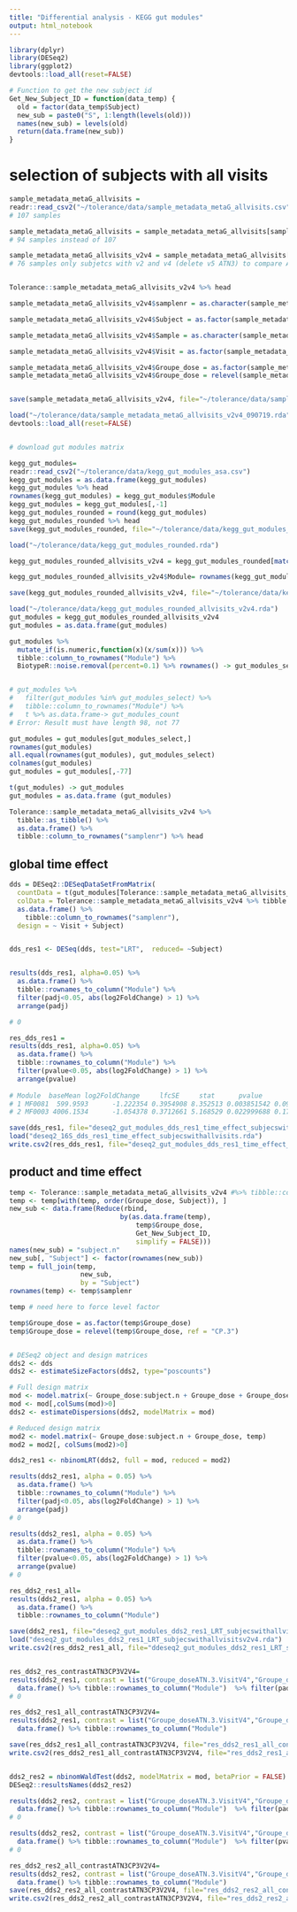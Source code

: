 ```yaml
---
title: "Differential analysis - KEGG gut modules"
output: html_notebook
---
```


```r
library(dplyr)
library(DESeq2)
library(ggplot2)
devtools::load_all(reset=FALSE)

```

```r
# Function to get the new subject id
Get_New_Subject_ID = function(data_temp) {
  old = factor(data_temp$Subject)
  new_sub = paste0("S", 1:length(levels(old)))
  names(new_sub) = levels(old)
  return(data.frame(new_sub))
}

```


# selection of subjects with all visits
```r

sample_metadata_metaG_allvisits = 
readr::read_csv2("~/tolerance/data/sample_metadata_metaG_allvisits.csv")
# 107 samples

sample_metadata_metaG_allvisits = sample_metadata_metaG_allvisits[sample_metadata_metaG_allvisits$visits_v2v4=="1",]
# 94 samples instead of 107

sample_metadata_metaG_allvisits_v2v4 = sample_metadata_metaG_allvisits[sample_metadata_metaG_allvisits$Visit=="V2" | sample_metadata_metaG_allvisits$Visit=="V4",]
# 76 samples only subjetcs with v2 and v4 (delete v5 ATN3) to compare ATN3/CP3 V4 normalisé par V2


Tolerance::sample_metadata_metaG_allvisits_v2v4 %>% head

sample_metadata_metaG_allvisits_v2v4$samplenr = as.character(sample_metadata_metaG_allvisits_v2v4$samplenr)

sample_metadata_metaG_allvisits_v2v4$Subject = as.factor(sample_metadata_metaG_allvisits_v2v4$Subject) # je mets subject en factor sinon il me met un warning avec la fonction DESeqDataSetFromMatrix

sample_metadata_metaG_allvisits_v2v4$Sample = as.character(sample_metadata_metaG_allvisits_v2v4$Sample)

sample_metadata_metaG_allvisits_v2v4$Visit = as.factor(sample_metadata_metaG_allvisits_v2v4$Visit)

sample_metadata_metaG_allvisits_v2v4$Groupe_dose = as.factor(sample_metadata_metaG_allvisits_v2v4$Groupe_dose)
sample_metadata_metaG_allvisits_v2v4$Groupe_dose = relevel(sample_metadata_metaG_allvisits_v2v4$Groupe_dose, ref = "CP.3") 


save(sample_metadata_metaG_allvisits_v2v4, file="~/tolerance/data/sample_metadata_metaG_allvisits_v2v4_090719.rda")

load("~/tolerance/data/sample_metadata_metaG_allvisits_v2v4_090719.rda")
devtools::load_all(reset=FALSE)


# download gut modules matrix

kegg_gut_modules=
readr::read_csv2("~/tolerance/data/kegg_gut_modules_asa.csv")
kegg_gut_modules = as.data.frame(kegg_gut_modules)
kegg_gut_modules %>% head
rownames(kegg_gut_modules) = kegg_gut_modules$Module
kegg_gut_modules = kegg_gut_modules[,-1]
kegg_gut_modules_rounded = round(kegg_gut_modules)
kegg_gut_modules_rounded %>% head
save(kegg_gut_modules_rounded, file="~/tolerance/data/kegg_gut_modules_rounded.rda")

load("~/tolerance/data/kegg_gut_modules_rounded.rda")

kegg_gut_modules_rounded_allvisits_v2v4 = kegg_gut_modules_rounded[match(sample_metadata_metaG_allvisits_v2v4$samplenr, colnames(kegg_gut_modules_rounded))]

kegg_gut_modules_rounded_allvisits_v2v4$Module= rownames(kegg_gut_modules_rounded_allvisits_v2v4)

save(kegg_gut_modules_rounded_allvisits_v2v4, file="~/tolerance/data/kegg_gut_modules_rounded_allvisits_v2v4.rda")

load("~/tolerance/data/kegg_gut_modules_rounded_allvisits_v2v4.rda")
gut_modules = kegg_gut_modules_rounded_allvisits_v2v4
gut_modules = as.data.frame(gut_modules)

gut_modules %>%
  mutate_if(is.numeric,function(x)(x/sum(x))) %>%
  tibble::column_to_rownames("Module") %>%
  BiotypeR::noise.removal(percent=0.1) %>% rownames() -> gut_modules_select


# gut_modules %>%
#   filter(gut_modules %in% gut_modules_select) %>%
#   tibble::column_to_rownames("Module") %>%
#   t %>% as.data.frame-> gut_modules_count
# Error: Result must have length 98, not 77

gut_modules = gut_modules[gut_modules_select,]
rownames(gut_modules)
all.equal(rownames(gut_modules), gut_modules_select)
colnames(gut_modules)
gut_modules = gut_modules[,-77]

t(gut_modules) -> gut_modules
gut_modules = as.data.frame (gut_modules)

Tolerance::sample_metadata_metaG_allvisits_v2v4 %>%
  tibble::as_tibble() %>%
  as.data.frame() %>%
  tibble::column_to_rownames("samplenr") %>% head

```

## global time effect

```r

dds = DESeq2::DESeqDataSetFromMatrix(
  countData = t(gut_modules[Tolerance::sample_metadata_metaG_allvisits_v2v4$samplenr,]), 
  colData = Tolerance::sample_metadata_metaG_allvisits_v2v4 %>% tibble::as_tibble() %>%
  as.data.frame() %>%
    tibble::column_to_rownames("samplenr"), 
  design = ~ Visit + Subject)


dds_res1 <- DESeq(dds, test="LRT",  reduced= ~Subject)


results(dds_res1, alpha=0.05) %>% 
  as.data.frame() %>%
  tibble::rownames_to_column("Module") %>%
  filter(padj<0.05, abs(log2FoldChange) > 1) %>%
  arrange(padj)

# 0

res_dds_res1 =
results(dds_res1, alpha=0.05) %>% 
  as.data.frame() %>%
  tibble::rownames_to_column("Module") %>%
  filter(pvalue<0.05, abs(log2FoldChange) > 1) %>%
  arrange(pvalue)
 
# Module  baseMean log2FoldChange     lfcSE     stat      pvalue       padj
# 1 MF0081  599.9593      -1.222354 0.3954908 8.352513 0.003851542 0.09079198 methanol conversion
# 2 MF0003 4006.1534      -1.054378 0.3712661 5.168529 0.022999688 0.17161306 pectin degradation

save(dds_res1, file="deseq2_gut_modules_dds_res1_time_effect_subjecswithallvisitsv2v4.rda")
load("deseq2_16S_dds_res1_time_effect_subjecswithallvisits.rda")
write.csv2(res_dds_res1, file="deseq2_gut_modules_dds_res1_time_effect_subjecswithallvisitsv2v4_pvalue0.05.csv")

```

## product and time effect
```r

temp <- Tolerance::sample_metadata_metaG_allvisits_v2v4 #%>% tibble::column_to_rownames("samplenr")
temp <- temp[with(temp, order(Groupe_dose, Subject)), ]
new_sub <- data.frame(Reduce(rbind, 
                            by(as.data.frame(temp), 
                                temp$Groupe_dose, 
                                Get_New_Subject_ID, 
                                simplify = FALSE)))
names(new_sub) = "subject.n"
new_sub[, "Subject"] <- factor(rownames(new_sub))
temp = full_join(temp, 
                  new_sub, 
                  by = "Subject")
rownames(temp) <- temp$samplenr

temp # need here to force level factor

temp$Groupe_dose = as.factor(temp$Groupe_dose)
temp$Groupe_dose = relevel(temp$Groupe_dose, ref = "CP.3") 


# DESeq2 object and design matrices
dds2 <- dds
dds2 <- estimateSizeFactors(dds2, type="poscounts")

# Full design matrix
mod <- model.matrix(~ Groupe_dose:subject.n + Groupe_dose + Groupe_dose:Visit, temp)
mod <- mod[,colSums(mod)>0]
dds2 <- estimateDispersions(dds2, modelMatrix = mod)

# Reduced design matrix
mod2 <- model.matrix(~ Groupe_dose:subject.n + Groupe_dose, temp)
mod2 = mod2[, colSums(mod2)>0]

dds2_res1 <- nbinomLRT(dds2, full = mod, reduced = mod2)

results(dds2_res1, alpha = 0.05) %>% 
  as.data.frame() %>%
  tibble::rownames_to_column("Module") %>%
  filter(padj<0.05, abs(log2FoldChange) > 1) %>%
  arrange(padj)
# 0

results(dds2_res1, alpha = 0.05) %>% 
  as.data.frame() %>%
  tibble::rownames_to_column("Module") %>%
  filter(pvalue<0.05, abs(log2FoldChange) > 1) %>%
  arrange(pvalue)
# 0

res_dds2_res1_all=
results(dds2_res1, alpha = 0.05) %>% 
  as.data.frame() %>%
  tibble::rownames_to_column("Module") 

save(dds2_res1, file="deseq2_gut_modules_dds2_res1_LRT_subjecswithallvisitsv2v4.rda")
load("deseq2_gut_modules_dds2_res1_LRT_subjecswithallvisitsv2v4.rda")
write.csv2(res_dds2_res1_all, file="ddeseq2_gut_modules_dds2_res1_LRT_subjecswithallvisitsv2v4_all.csv")


res_dds2_res_contrastATN3CP3V2V4=
results(dds2_res1, contrast = list("Groupe_doseATN.3.VisitV4","Groupe_doseCP.3.VisitV4"), alpha = 0.05) %>% 
  data.frame() %>% tibble::rownames_to_column("Module")  %>% filter(padj<0.05)
# 0

res_dds2_res1_all_contrastATN3CP3V2V4=
results(dds2_res1, contrast = list("Groupe_doseATN.3.VisitV4","Groupe_doseCP.3.VisitV4"), alpha = 0.05) %>% 
  data.frame() %>% tibble::rownames_to_column("Module") 

save(res_dds2_res1_all_contrastATN3CP3V2V4, file="res_dds2_res1_all_contrastATN3CP3V2V4.rda")
write.csv2(res_dds2_res1_all_contrastATN3CP3V2V4, file="res_dds2_res1_all_contrastATN3CP3V2V4.csv")


dds2_res2 = nbinomWaldTest(dds2, modelMatrix = mod, betaPrior = FALSE)
DESeq2::resultsNames(dds2_res2)

results(dds2_res2, contrast = list("Groupe_doseATN.3.VisitV4","Groupe_doseCP.3.VisitV4"), alpha = 0.05) %>% 
  data.frame() %>% tibble::rownames_to_column("Module")  %>% filter(padj<0.05)
# 0

results(dds2_res2, contrast = list("Groupe_doseATN.3.VisitV4","Groupe_doseCP.3.VisitV4"), alpha = 0.05) %>% 
  data.frame() %>% tibble::rownames_to_column("Module")  %>% filter(pvalue<0.05)
# 0

res_dds2_res2_all_contrastATN3CP3V2V4=
results(dds2_res2, contrast = list("Groupe_doseATN.3.VisitV4","Groupe_doseCP.3.VisitV4"), alpha = 0.05) %>% 
  data.frame() %>% tibble::rownames_to_column("Module") 
save(res_dds2_res2_all_contrastATN3CP3V2V4, file="res_dds2_res2_all_contrastATN3CP3V2V4.rda")
write.csv2(res_dds2_res2_all_contrastATN3CP3V2V4, file="res_dds2_res2_all_contrastATN3CP3V2V4.csv")


```
